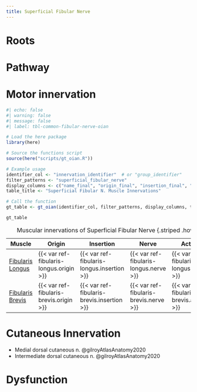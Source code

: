 ```yaml
---
title: Superficial Fibular Nerve
---
```



# Roots

# Pathway

# Motor innervation

```r
#| echo: false
#| warning: false
#| message: false
#| label: tbl-common-fibular-nerve-oian

# Load the here package
library(here)

# Source the functions script
source(here("scripts/gt_oian.R"))

# Example usage
identifier_col <- "innervation_identifier"  # or "group_identifier"
filter_patterns <- "superficial_fibular_nerve"
display_columns <- c("name_final", "origin_final", "insertion_final", "innervation_final", "action_final")
table_title <- "Superficial Fibular N. Muscle Innervations"

# Call the function
gt_table <- gt_oian(identifier_col, filter_patterns, display_columns, table_title)

gt_table
```

| Muscle  | Origin | Insertion | Nerve | Action |
|------|--------|-------|----------|--------|
| [Fibularis Longus]({{< var ref-fibularis-longus.path >}}) | {{< var ref-fibularis-longus.origin >}} | {{< var ref-fibularis-longus.insertion >}} | {{< var ref-fibularis-longus.nerve >}} | {{< var ref-fibularis-longus.action >}} |
| [Fibularis Brevis]({{< var ref-fibularis-brevis.path >}}) | {{< var ref-fibularis-brevis.origin >}} | {{< var ref-fibularis-brevis.insertion >}} | {{< var ref-fibularis-brevis.nerve >}} | {{< var ref-fibularis-brevis.action >}} |
: Muscular innervations of Superficial Fibular Nerve {.striped .hover}


# Cutaneous Innervation

- Medial dorsal cutaneous n. @gilroyAtlasAnatomy2020
- Intermediate dorsal cutaneous n. @gilroyAtlasAnatomy2020

# Dysfunction